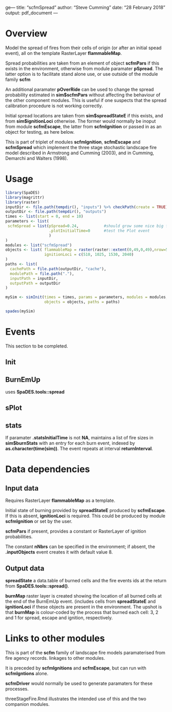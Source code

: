 ge---
title: "scfmSpread"
author: "Steve Cumming"
date: "28 February 2018"
output: pdf_document
---


# Overview

Model the spread of fires from their cells of origin (or after an initial spead event), all on the template RasterLayer __flammableMap__.

Spread probabilities are taken from an element of object __scfmPars__ if this exists in the environment, otherwise from module paramater __pSpread__. The latter option is to facilitate stand alone use, or use outside of the module family __scfm__

An additional paramater __pOverRide__ can be used to change the spread probability estimated in __sim$scfmPars__ without affecting the behaviour of the other component modules. This is useful if one suspects that the spread calibration procedure is not working correctly.

Initial spread locations are taken from __sim\$spreadStateE__ if this exists, and from __sim\$ignitionLoci__ otherwise. The former would normally be inoput from module __scfmEscape__, the latter from __scfmIgnition__ or passed in as an object for testing, as here below. 

This is part of triplet of modules __scfmIgnition__, __scfmEscape__ and __scfmSpread__ which implement the three stage stochastic landscape fire model described in Armstrong and Cumming (2003), and in Cumming, Demarchi and Walters (1998).




# Usage

```r
library(SpaDES)
library(magrittr)
library(raster)
inputDir <- file.path(tempdir(), "inputs") %>% checkPath(create = TRUE)
outputDir <- file.path(tempdir(), "outputs")
times <- list(start = 0, end = 10)
parameters <- list(
 scfmSpread = list(pSpread=0.24,           #should grow some nice big fires.
                   .plotInitialTime=0      #test the Plot event
                   ) 
)
modules <- list("scfmSpread")
objects <- list( flammableMap = raster(raster::extent(0,49,0,49),nrow=50, ncol=50, vals=0),
                 ignitionLoci = c(510, 1025, 1530, 2040)
)
paths <- list(
  cachePath = file.path(outputDir, "cache"),
  modulePath = file.path("."),
  inputPath = inputDir,
  outputPath = outputDir
)

mySim <- simInit(times = times, params = parameters, modules = modules,
                 objects = objects, paths = paths)

spades(mySim)
```

# Events

This section to be completed. 

## Init

## BurnEmUp 

uses __SpaDES.tools::spread__

## sPlot

## stats

If paramater __.statsInitialTime__ is not __NA__, maintains a list of fire sizes in __sim$burnStats__ with an entry for each burn event, indexed by __as.character(time(sim))__. The event repeats at interval __returnInterval__.


# Data dependencies

## Input data

Requires RasterLayer __flammableMap__ as a template.

Initial state of burning provided by __spreadStateE__ produced by __scfmEscape__. If this is absent, __ignitionLoci__ is required. This could be produced by module __scfmIgnition__ or set by the user. 

__scfmPars__ if present, provides a constant or RasterLayer of ignition probabilities. 

The constant __nNbrs__ can be specified in the environment; if absent, the __.inputObjects__ event creates it with default value 8.


## Output data

__spreadState__ a data.table of burned cells and the fire events ids at the return from __SpaDES.tools::spread()__. 

__burnMap__ raster layer is created showing the location of all burned cells at the end of the BurnEmUp event. (includes cells from __spreadStateE__ and __ignitionLoci__ if these objects are present in the environment. The upshot is that __burnMap__ is colour-coded by the process that burned each cell: 3, 2 and 1 for spread, escape and ignition, respectively.

# Links to other modules

This is part of the __scfm__ family of landscape fire models paramaterised from fire agency records.  linkages to other modules.

It is preceded by __scfmIgnitions__ and __scfmEscape__, but can run with __scfmIgntions__ alone.

__scfmDriver__ would normally be used to generate paramaters for these processes. 

threeStageFire.Rmd illustrates the intended use of this and the two companion modules. 



